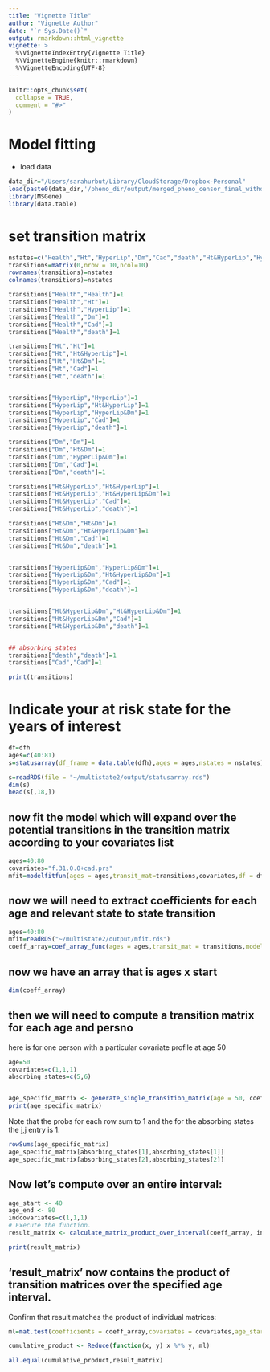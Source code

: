 ```yaml
---
title: "Vignette Title"
author: "Vignette Author"
date: "`r Sys.Date()`"
output: rmarkdown::html_vignette
vignette: >
  %\VignetteIndexEntry{Vignette Title}
  %\VignetteEngine{knitr::rmarkdown}
  %\VignetteEncoding{UTF-8}
---
```


```r
knitr::opts_chunk$set(
  collapse = TRUE,
  comment = "#>"
)
```

# Model fitting

* load data

```r
data_dir="/Users/sarahurbut/Library/CloudStorage/Dropbox-Personal"
load(paste0(data_dir,'/pheno_dir/output/merged_pheno_censor_final_withdrugs_smoke.rds'))
library(MSGene)
library(data.table)
```

# set transition matrix 
```r
nstates=c("Health","Ht","HyperLip","Dm","Cad","death","Ht&HyperLip","HyperLip&Dm","Ht&Dm","Ht&HyperLip&Dm")
transitions=matrix(0,nrow = 10,ncol=10)
rownames(transitions)=nstates
colnames(transitions)=nstates

transitions["Health","Health"]=1
transitions["Health","Ht"]=1
transitions["Health","HyperLip"]=1
transitions["Health","Dm"]=1
transitions["Health","Cad"]=1
transitions["Health","death"]=1

transitions["Ht","Ht"]=1
transitions["Ht","Ht&HyperLip"]=1
transitions["Ht","Ht&Dm"]=1
transitions["Ht","Cad"]=1
transitions["Ht","death"]=1


transitions["HyperLip","HyperLip"]=1
transitions["HyperLip","Ht&HyperLip"]=1
transitions["HyperLip","HyperLip&Dm"]=1
transitions["HyperLip","Cad"]=1
transitions["HyperLip","death"]=1

transitions["Dm","Dm"]=1
transitions["Dm","Ht&Dm"]=1
transitions["Dm","HyperLip&Dm"]=1
transitions["Dm","Cad"]=1
transitions["Dm","death"]=1

transitions["Ht&HyperLip","Ht&HyperLip"]=1
transitions["Ht&HyperLip","Ht&HyperLip&Dm"]=1
transitions["Ht&HyperLip","Cad"]=1
transitions["Ht&HyperLip","death"]=1

transitions["Ht&Dm","Ht&Dm"]=1
transitions["Ht&Dm","Ht&HyperLip&Dm"]=1
transitions["Ht&Dm","Cad"]=1
transitions["Ht&Dm","death"]=1


transitions["HyperLip&Dm","HyperLip&Dm"]=1
transitions["HyperLip&Dm","Ht&HyperLip&Dm"]=1
transitions["HyperLip&Dm","Cad"]=1
transitions["HyperLip&Dm","death"]=1


transitions["Ht&HyperLip&Dm","Ht&HyperLip&Dm"]=1
transitions["Ht&HyperLip&Dm","Cad"]=1
transitions["Ht&HyperLip&Dm","death"]=1


## absorbing states
transitions["death","death"]=1
transitions["Cad","Cad"]=1

print(transitions)
```

# Indicate your at risk state for the years of interest 


```r
df=dfh
ages=c(40:81)
s=statusarray(df_frame = data.table(dfh),ages = ages,nstates = nstates)
```

```r
s=readRDS(file = "~/multistate2/output/statusarray.rds")
dim(s)
head(s[,18,])
```

## now fit the model which will expand over the potential transitions in the transition matrix according to your covariates list

```r
ages=40:80
covariates="f.31.0.0+cad.prs"
mfit=modelfitfun(ages = ages,transit_mat=transitions,covariates,df = dfh,statusarray = s)
```

  
## now we will need to extract coefficients for each age and relevant state to state transition 

```r
ages=40:80
mfit=readRDS("~/multistate2/output/mfit.rds")
coeff_array=coef_array_func(ages = ages,transit_mat = transitions,modelfit = mfit)
```

## now we have an array that is ages x start 
```r
dim(coeff_array)
```


## then we will need to compute a transition matrix for each age and persno

here is for one person with a particular covariate profile at age 50

```r
age=50
covariates=c(1,1,1)
absorbing_states=c(5,6)


age_specific_matrix <- generate_single_transition_matrix(age = 50, coeff_array, covariates, absorbing_states = c(5, 6))
print(age_specific_matrix)

```

Note that the probs for each row sum to 1 and the for the absorbing states the j,j entry is 1.

```r
rowSums(age_specific_matrix)
age_specific_matrix[absorbing_states[1],absorbing_states[1]]
age_specific_matrix[absorbing_states[2],absorbing_states[2]]
```

## Now let's compute over an entire interval: 

```r
age_start <- 40
age_end <- 80
indcovariates=c(1,1,1)
# Execute the function.
result_matrix <- calculate_matrix_product_over_interval(coeff_array, indcovariates, age_start, age_end,absorbing_states = c(5,6))

print(result_matrix)
```

## 'result_matrix' now contains the product of transition matrices over the specified age interval.

Confirm that result matches the product of individual matrices:

```r
ml=mat.test(coefficients = coeff_array,covariates = covariates,age_start = 40,age_end = 79,absorbing_states = c(5,6))

cumulative_product <- Reduce(function(x, y) x %*% y, ml)

all.equal(cumulative_product,result_matrix)
```